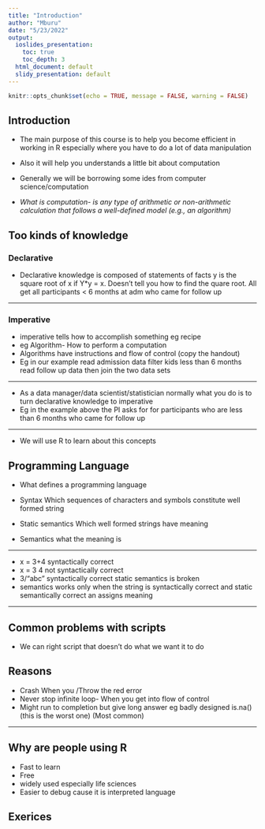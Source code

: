 ```yaml
---
title: "Introduction"
author: "Mburu"
date: "5/23/2022"
output:
  ioslides_presentation:
    toc: true
    toc_depth: 3
  html_document: default
  slidy_presentation: default
---
```


```r
knitr::opts_chunk$set(echo = TRUE, message = FALSE, warning = FALSE)
```

## Introduction  

- The main purpose of this course is to help you become efficient in working in R especially where you have to do a lot of data manipulation

- Also it will help you understands a little bit about computation

- Generally we will be borrowing some ides from computer science/computation 

- *What is computation-  is any type of arithmetic or non-arithmetic calculation that follows a well-defined model (e.g., an algorithm)*

## Too kinds of knowledge

### Declarative

- Declarative knowledge is composed of statements of facts y is the square root of x if Y*y = x. Doesn't tell you how to find the quare root. All get  all participants < 6 months at adm who came for follow up 

----------

### Imperative
- imperative tells how to accomplish something eg recipe 
- eg Algorithm- How to perform a computation 
- Algorithms have instructions and flow of control (copy the handout)
- Eg in our example read admission data filter kids less than 6 months read follow up data then join the two data sets


----------

- As a data manager/data scientist/statistician normally what you do is to turn declarative knowledge to imperative
- Eg in the example above the PI asks for for participants who are less than 6 months who came for follow up

----------


- We will use R to learn about this concepts

## Programming Language

- What defines a programming language

- Syntax Which sequences of characters and symbols constitute well formed string
- Static semantics Which well formed strings have meaning
- Semantics what the meaning is

----------

- x = 3+4  syntactically correct
- x = 3 4  not syntactically correct
- 3/"abc" syntactically correct static semantics is broken
- semantics works only when the string is syntactically correct and static semantically correct an assigns meaning

----------

## Common problems with scripts

- We can right script that doesn't do what we want it to do

## Reasons 
- Crash When you /Throw the red error
- Never stop infinite loop- When you get into flow of control 
- Might run to completion but give long answer eg badly designed is.na()(this is the worst one) (Most common)

----------


## Why are people using R
- Fast to learn
- Free
- widely used especially life sciences
- Easier to debug cause it is interpreted language

## Exerices 





